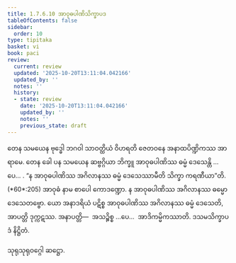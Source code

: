 ```yaml
---
title: 1.7.6.10 အာဝုဓပါဏိသိက္ခာပဒ
tableOfContents: false
sidebar:
  order: 10
type: tipitaka
basket: vi
book: paci
review:
  current: review
  updated: '2025-10-20T13:11:04.042166'
  updated_by: ''
  notes: ''
  history:
  - state: review
    date: '2025-10-20T13:11:04.042166'
    updated_by: ''
    notes: ''
    previous_state: draft
---
```



<DynamicBreadcrumb />


<ReviewStatus review={frontmatter.review} showDetails={true} />

<HypothesisAnnotation frontmatter={frontmatter} />

<Division number="637" book="paci" e="ch" v="2" p="263">

<Paragraph number="1996" book="paci">
တေန သမယေန ဗုဒ္ဓေါ ဘဂဝါ သာဝတ္ထိယံ ဝိဟရတိ ဇေတဝနေ အနာထပိဏ္ဍိကဿ အာရာမေ. တေန ခေါ ပန သမယေန ဆဗ္ဗဂ္ဂိယာ ဘိက္ခူ အာဝုဓပါဏိဿ ဓမ္မံ ဒေသေန္တိ …ပေ… .
</Paragraph>

<Paragraph number="1997" book="paci">
<Emphasis>“န အာဝုဓပါဏိဿ အဂိလာနဿ ဓမ္မံ ဒေသေဿာမီတိ သိက္ခာ ကရဏီယာ”</Emphasis>တိ. (*60*:<Emphasis>205</Emphasis>)
</Paragraph>

<Paragraph number="1998" book="paci">
<Emphasis>အာဝုဓံ</Emphasis> နာမ စာပေါ ကောဒဏ္ဍော.
</Paragraph>

<Paragraph number="1999" book="paci">
န အာဝုဓပါဏိဿ အဂိလာနဿ ဓမ္မော ဒေသေတဗ္ဗော. ယော အနာဒရိယံ ပဋိစ္စ အာဝုဓပါဏိဿ အဂိလာနဿ ဓမ္မံ ဒေသေတိ, အာပတ္တိ ဒုက္ကဋဿ.
</Paragraph>

<Paragraph number="2000" book="paci">
အနာပတ္တိ—  အသဉ္စိစ္စ …ပေ…  အာဒိကမ္မိကဿာတိ.

</Paragraph>
</Division>

<Paragraph number="2001" type="center" book="paci">
ဒသမသိက္ခာပဒံ နိဋ္ဌိတံ.

  
သုရုသုရုဝဂ္ဂေါ ဆဋ္ဌော.
</Paragraph>